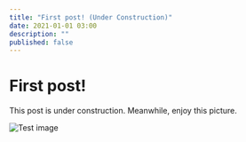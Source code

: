 ```yaml
---
title: "First post! (Under Construction)"
date: 2021-01-01 03:00
description: ""
published: false
---
```


# First post!

This post is under construction. Meanwhile, enjoy this picture.

![Test image](./image.jpg)